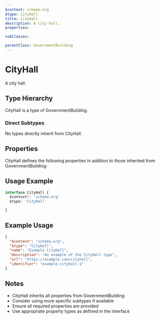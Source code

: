 ```yaml
---
$context: schema.org
$type: CityHall
title: CityHall
description: A city hall.
properties:

subClasses:

parentClass: GovernmentBuilding
---
```


# CityHall

A city hall.

## Type Hierarchy

CityHall is a type of GovernmentBuilding.

### Direct Subtypes

No types directly inherit from CityHall.

## Properties

CityHall defines the following properties in addition to those inherited from GovernmentBuilding:



## Usage Example

```typescript
interface CityHall {
  $context?: 'schema.org'
  $type: 'CityHall'

}
```

## Example Usage

```json
{
  "$context": "schema.org",
  "$type": "CityHall",
  "name": "Example CityHall",
  "description": "An example of the CityHall type",
  "url": "https://example.com/cityhall",
  "identifier": "example-cityhall-1"
}
```

## Notes

- CityHall inherits all properties from GovernmentBuilding
- Consider using more specific subtypes if available
- Ensure all required properties are provided
- Use appropriate property types as defined in the interface
